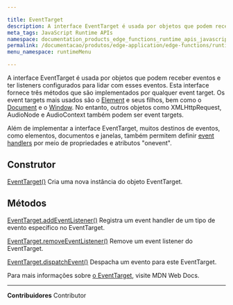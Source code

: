 ```yaml
---

title: EventTarget
description: A interface EventTarget é usada por objetos que podem receber eventos e ter listeners configurados para lidar com esses eventos.
meta_tags: JavaScript Runtime APIs
namespace: documentation_products_edge_functions_runtime_apis_javascript_event_target
permalink: /documentacao/produtos/edge-application/edge-functions/runtime-apis/javascript/event-target/
menu_namespace: runtimeMenu

---
```


A interface EventTarget é usada por objetos que podem receber eventos e ter listeners configurados para lidar com esses eventos. Esta interface fornece três métodos que são implementados por qualquer event target. Os event targets mais usados são o [Element](https://developer.mozilla.org/en-US/docs/Web/API/Element) e seus filhos, bem como o [Document](https://developer.mozilla.org/en-US/docs/Web/API/Document) e o [Window](https://developer.mozilla.org/en-US/docs/Web/API/Document). No entanto, outros objetos como XMLHttpRequest, AudioNode e AudioContext também podem ser event targets.

Além de implementar a interface EventTarget, muitos destinos de eventos, como elementos, documentos e janelas, também permitem definir [event handlers](https://developer.mozilla.org/en-US/docs/Web/API/EventTarget) por meio de propriedades e atributos "onevent".

## Construtor

[EventTarget()](https://developer.mozilla.org/en-US/docs/Web/API/EventTarget/EventTarget)
Cria uma nova instância do objeto EventTarget.

## Métodos

[EventTarget.addEventListener()](https://developer.mozilla.org/en-US/docs/Web/API/EventTarget/addEventListener)
Registra um event handler de um tipo de evento específico no EventTarget.

[EventTarget.removeEventListener()](https://developer.mozilla.org/en-US/docs/Web/API/EventTarget/removeEventListener)
Remove um event listener do EventTarget.

[EventTarget.dispatchEvent()](https://developer.mozilla.org/en-US/docs/Web/API/EventTarget/dispatchEvent)
Despacha um evento para este EventTarget.

Para mais informações sobre [o EventTarget](https://developer.mozilla.org/en-US/docs/Web/API/EventTarget), visite MDN Web Docs.





---


**Contribuidores** <ContributorList>Contributor</ContributorList>
